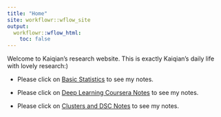 ```yaml
---
title: "Home"
site: workflowr::wflow_site
output:
  workflowr::wflow_html:
    toc: false
---
```


Welcome to Kaiqian's research website. This is exactly Kaiqian's daily life with lovely research:)

* Please click on [Basic Statistics](basic_statistics.html) to see my notes.

* Please click on [Deep Learning Coursera Notes](deep_learning_coursera.html) to see my notes.

* Please click on [Clusters and DSC Notes](use_cluster_and_dsc.html) to see my notes.
